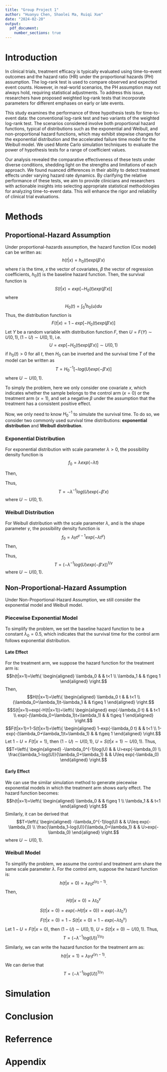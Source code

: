 ```yaml
---
title: "Group Project 1"
author: "Huanyu Chen, Shaolei Ma, Ruiqi Xue"
date: "2024-02-20"
output:
  pdf_document:
    number_sections: true
---
```


# Introduction

In clinical trials, treatment efficacy is typically evaluated using time-to-event outcomes and the hazard ratio (HR) under the proportional hazards (PH) assumption. The log-rank test is used to compare observed and expected event counts. However, in real-world scenarios, the PH assumption may not always hold, requiring statistical adjustments. To address this issue, researchers have proposed weighted log-rank tests that incorporate parameters for different emphases on early or late events.

This study examines the performance of three hypothesis tests for time-to-event data: the conventional log-rank test and two variants of the weighted log-rank test. The scenarios considered involve both proportional hazard functions, typical of distributions such as the exponential and Weibull, and non-proportional hazard functions, which may exhibit stepwise changes for the exponential distribution and the accelerated failure time model for the Weibull model. We used Monte Carlo simulation techniques to evaluate the power of hypothesis tests for a range of coefficient values.

Our analysis revealed the comparative effectiveness of these tests under diverse conditions, shedding light on the strengths and limitations of each approach. We found nuanced differences in their ability to detect treatment effects under varying hazard rate dynamics. By clarifying the relative performance of these tests, we aim to provide clinicians and researchers with actionable insights into selecting appropriate statistical methodologies for analyzing time-to-event data. This will enhance the rigor and reliability of clinical trial evaluations.

# Methods

## Proportional-Hazard Assumption

Under proportional-hazards assumption, the hazard function (Cox model) can be written as: $$h(t|x)=h_0(t)exp(\beta'x)$$ where $t$ is the time, $x$ the vector of covariates, $\beta$ the vector of regression coefficients, $h_0(t)$ is the baseline hazard function. Then, the survival function is $$S(t|x)=exp[-H_0(t)exp(\beta'x)]$$ where$$H_0(t)=\int_0^th_0(u)du$$ Thus, the distribution function is $$F(t|x)=1-exp[-H_0(t)exp(\beta'x)]$$ Let $Y$ be a random variable with distribution function $F$, then $U=F(Y)\sim U(0,1),\,(1-U)\sim U(0,1)$, i.e. $$U=exp[-H_0(t)exp(\beta'x)]\sim U(0,1)$$ if $h_0(t)>0$ for all $t$, then $H_0$ can be inverted and the survival time $T$ of the model can be written as $$T=H_0^{-1}[-log(U)exp(-\beta'x)]$$ where $U\sim U(0,1)$.

To simply the problem, here we only consider one covariate $x$, which indicates whether the sample belongs to the control arm ($x=0$) or the treatment arm ($x=1$), and set a negative $\beta$ under the assumption that the treatment has a consistent positive effect.

Now, we only need to know $H_0^{-1}$ to simulate the survival time. To do so, we consider two commonly used survival time distributions: **exponential distribution** and **Weibull distribution**.

### Exponential Distribution

For exponential distribution with scale parameter $\lambda>0$, the possibility density function is $$f_0=\lambda exp(-\lambda t)$$

Then, 
\begin{align*}
F_0(t) &= 1-exp(-\lambda t) \\
S_0(t)&=1-F_0(t)=exp(-\lambda t) \\
H_0(t)&=-log(S_0(t))=\lambda t \\
h(t)&=H_0'(t)=\lambda>0 \\
H_0^{-1}(t)&=\lambda^{-1}t
\end{align*}

Thus, $$T=-\lambda^{-1}log(U)exp(-\beta'x)$$ where $U\sim U(0,1)$.

### Weibull Distribution
For Weibull distribution with the scale parameter $\lambda$, and is the shape parameter $\gamma$, the possibility density function is $$f_0=\lambda\gamma t^{\gamma-1}exp(-\lambda t^\gamma)$$
Then,
\begin{align*}
F_0(t) &= 1-exp(-\lambda t^\gamma) \\
S_0(t) &= 1-F_0(t)=exp(-\lambda t^\gamma) \\
H_0(t) &= -log(S_0(t))=\lambda t^\gamma \\
h(t) &= H_0'(t)=\lambda\gamma t^{(\gamma-1)}>0 \\
H_0^{-1}(t) &= {(\lambda^{-1}t)}^{1/\gamma}
\end{align*}

Thus,
$$T={(-\lambda^{-1}log(U)exp(-\beta'x))}^{1/\gamma}$$
where $U\sim U(0,1)$.

## Non-Proportional-Hazard Assumption

Under Non-Proportional-Hazard Assumption, we still consider the exponential model and Weibull model.

### Piecewise Exponential Model

To simplify the problem, we set the baseline hazard function to be a constant $\lambda_0=0.5$, which indicates that the survival time for the control arm follows exponential distribution.

#### Late Effect
For the treatment arm, we suppose the hazard function for the treatment arm is:
$$h(t|x=1)=\left\{
\begin{aligned}
\lambda_0 & & t<1 \\ \lambda_1 & & t\geq 1
\end{aligned}
\right.$$
Then, $$H(t|x=1)=\left\{
\begin{aligned}
\lambda_0 t & & t<1 \\ (\lambda_0+\lambda_1)t-\lambda_1 & & t\geq 1
\end{aligned}
\right.$$
$$S(t|x=1)=exp(-H(t|x=1))=\left\{
\begin{aligned}
exp(-\lambda_0 t) & & t<1 \\ exp(-(\lambda_0+\lambda_1)t+\lambda_1) & & t\geq 1
\end{aligned}
\right.$$
$$F(t|x=1)=1-S(t|x=1)=\left\{
\begin{aligned}
1-exp(-\lambda_0 t) & & t<1 \\ 1-exp(-(\lambda_0+\lambda_1)t+\lambda_1) & & t\geq 1
\end{aligned}
\right.$$
Let $1-U=F(t|x=1)$, then $(1-U)\sim U(0,1)$, $U=S(t|x=1)\sim U(0,1)$. Thus,
$$T=\left\{
\begin{aligned}
-\lambda_0^{-1}log(U) & & U>exp(-\lambda_0) \\
\frac{\lambda_1-log(U)}{\lambda_0+\lambda_1} & & U\leq exp(-\lambda_0)
\end{aligned}
\right.$$

#### Early Effect

We can use the similar simulation method to generate piecewise exponential models in which the treatment arm shows early effect. The hazard function becomes:
$$h(t|x=1)=\left\{
\begin{aligned}
\lambda_0 & & t\geq 1 \\ \lambda_1 & & t<1
\end{aligned}
\right.$$
Similarly, it can be derived that
$$T=\left\{
\begin{aligned}
-\lambda_0^{-1}log(U) & & U\leq exp(-\lambda_0) \\
\frac{\lambda_1-log(U)}{\lambda_0+\lambda_1} & & U>exp(-\lambda_0)
\end{aligned}
\right.$$
where $U\sim U(0,1)$.

### Weibull Model
To simplify the problem, we assume the control and treatment arm share the same scale parameter $\lambda$. For the control arm, suppose the hazard function is:
$$h(t|x=0)=\lambda\gamma_0 t^{(\gamma_0-1)}.$$
Then, $$H(t|x=0)=\lambda t^\gamma_0$$
$$S(t|x=0)=exp(-H(t|x=0))=exp(-\lambda t^\gamma_0)$$
$$F(t|x=0)=1-S(t|x=0)=1-exp(-\lambda t^\gamma_0)$$
Let $1-U=F(t|x=0)$, then $(1-U)\sim U(0,1)$, $U=S(t|x=0)\sim U(0,1)$. Thus,
$$T={(-\lambda^{-1}log(U))}^{1/\gamma_0}$$

Similarly, we can write the hazard function for the treatment arm as:
$$h(t|x=1)=\lambda\gamma_1 t^{(\gamma_1-1)}.$$
We can derive that $$T={(-\lambda^{-1}log(U))}^{1/\gamma_1}$$

# Simulation

# Conclusion

# Referrence

# Appendix
